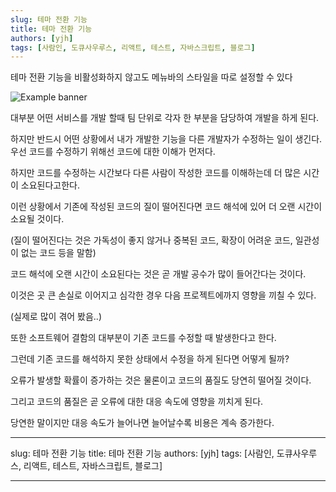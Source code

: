 ```yaml
---
slug: 테마 전환 기능
title: 테마 전환 기능
authors: [yjh]
tags: [사람인, 도큐사우루스, 리액트, 테스트, 자바스크립트, 블로그]
---
```


<div class='previewBox'>
  <div>
    테마 전환 기능을 비활성화하지 않고도 메뉴바의 스타일을 따로 설정할 수 있다
  </div>

![Example banner](../../static/img/docusaurus.png)

</div>

<!--truncate-->

대부분 어떤 서비스를 개발 할때 팀 단위로 각자 한 부분을 담당하여 개발을 하게 된다.

하지만 반드시 어떤 상황에서 내가 개발한 기능을 다른 개발자가 수정하는 일이 생긴다.
우선 코드를 수정하기 위해선 코드에 대한 이해가 먼저다.

하지만 코드를 수정하는 시간보다 다른 사람이 작성한 코드를 이해하는데 더 많은 시간이 소요된다고한다.

이런 상황에서 기존에 작성된 코드의 질이 떨어진다면 코드 해석에 있어 더 오랜 시간이 소요될 것이다.

(질이 떨어진다는 것은 가독성이 좋지 않거나 중복된 코드, 확장이 어려운 코드, 일관성이 없는 코드 등을 말함)

코드 해석에 오랜 시간이 소요된다는 것은 곧 개발 공수가 많이 들어간다는 것이다.

이것은 곳 큰 손실로 이어지고 심각한 경우 다음 프로젝트에까지 영향을 끼칠 수 있다.

(실제로 많이 겪어 봤음..)

또한 소프트웨어 결함의 대부분이 기존 코드를 수정할 때 발생한다고 한다.

그런데 기존 코드를 해석하지 못한 상태에서 수정을 하게 된다면 어떻게 될까?

오류가 발생할 확률이 증가하는 것은 물론이고 코드의 품질도 당연히 떨어질 것이다.

그리고 코드의 품질은 곧 오류에 대한 대응 속도에 영향을 끼치게 된다.

당연한 말이지만 대응 속도가 늘어나면 늘어날수록 비용은 계속 증가한다.

---

slug: 테마 전환 기능
title: 테마 전환 기능
authors: [yjh]
tags: [사람인, 도큐사우루스, 리액트, 테스트, 자바스크립트, 블로그]

---
